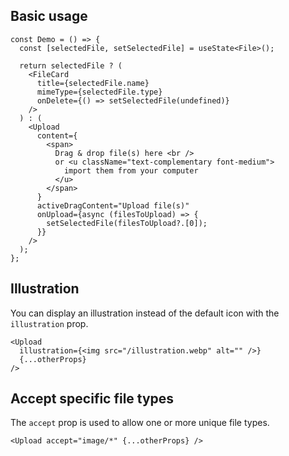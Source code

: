 
## Basic usage

<Preview>
  <DemoUpload />
</Preview>

```tsx
const Demo = () => {
  const [selectedFile, setSelectedFile] = useState<File>();

  return selectedFile ? (
    <FileCard
      title={selectedFile.name}
      mimeType={selectedFile.type}
      onDelete={() => setSelectedFile(undefined)}
    />
  ) : (
    <Upload
      content={
        <span>
          Drag & drop file(s) here <br />
          or <u className="text-complementary font-medium">
            import them from your computer
          </u>
        </span>
      }
      activeDragContent="Upload file(s)"
      onUpload={async (filesToUpload) => {
        setSelectedFile(filesToUpload?.[0]);
      }}
    />
  );
};
```

## Illustration

You can display an illustration instead of the default icon with the `illustration` prop.

<Preview>
  <DemoUpload withIllustration />
</Preview>

```tsx
<Upload
  illustration={<img src="/illustration.webp" alt="" />}
  {...otherProps}
/>
```

## Accept specific file types

The `accept` prop is used to allow one or more unique file types.

<Preview>
  <DemoUpload withAccept />
</Preview>

```tsx
<Upload accept="image/*" {...otherProps} />
```
